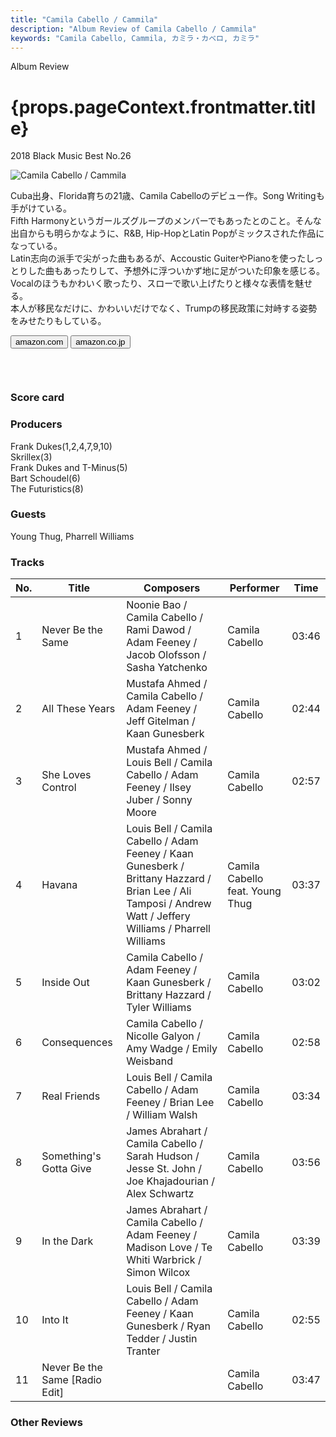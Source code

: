 ```yaml
---
title: "Camila Cabello / Cammila"
description: "Album Review of Camila Cabello / Cammila"
keywords: "Camila Cabello, Cammila, カミラ・カベロ, カミラ"
---
```






<p className="largeP">Album Review</p>
<h1 className="h1--no--margin">{props.pageContext.frontmatter.title}</h1>
<p className="largeP">
  <Link to="/best50/2018/">2018 Black Music Best No.26</Link>
</p>

<Row  className="image-card-group">
	<Column colMd={"3"} colLg={"4"} noGutterMdLeft="">
       <ImageCard>

![Camila Cabello / Cammila](../../images/cd/camilacabello1L.jpg)

</ImageCard>
	</Column>
	<Column colMd={"4"} colLg={"8"} noGutterMdLeft="">
	<p>
	Cuba出身、Florida育ちの21歳、Camila Cabelloのデビュー作。Song Writingも手がけている。
	<br/>Fifth Harmonyというガールズグループのメンバーでもあったとのこと。そんな出自からも明らかなように、R&B, Hip-HopとLatin Popがミックスされた作品になっている。
	<br/>Latin志向の派手で尖がった曲もあるが、Accoustic GuiterやPianoを使ったしっとりした曲もあったりして、予想外に浮ついかず地に足がついた印象を感じる。Vocalのほうもかわいく歌ったり、スローで歌い上げたりと様々な表情を魅せる。
	<br/>本人が移民なだけに、かわいいだけでなく、Trumpの移民政策に対峙する姿勢をみせたりもしている。 
	</p>
	<div>
	  <Button className="button-right-mergin"  href="https://amzn.to/3ePRHBX" kind="primary" size="small" renderIcon={ArrowUpRight24}>
      amazon.com
    </Button>
    <Button className="button-right-mergin"  href="https://amzn.to/2NHUul1" kind="secondary" size="small" renderIcon={ArrowUpRight24}>
      amazon.co.jp
    </Button>
	</div>
	<a href="https://geo.music.apple.com/jp/album/camila/1321216767?mt=1&app=music&ls=1&at=11lcug" style="display:inline-block;overflow:hidden;background:url(https://linkmaker.itunes.apple.com/ja-jp/lockup.svg?releaseDate=2018-01-12&kind=album&bubble=apple_music&style=mono-black) no-repeat;width:180px;height:45px;"></a>
	</Column>
</Row>
<Row >
	<Column colMd={"4"} colLg={"4"} noGutterMdLeft="">
<div>
  <h3>Score card</h3>
	<SliderJS1 value="5" />
  <SliderJS2 value="2" />
	<SliderJS3 value="1" />
  <SliderJS4 value="8" />
</div>
</Column>
<Column colMd={"8"} colLg={"8"} noGutterMdLeft="">
<div>
<h3>Producers</h3>
<p>
	Frank Dukes(1,2,4,7,9,10)
	<br/>Skrillex(3)
	<br/>Frank Dukes and T-Minus(5)
	<br/>Bart Schoudel(6)
	<br/>The Futuristics(8)
</p>
<h3>Guests</h3>
<p>
	Young Thug, Pharrell Williams
</p>
</div>
</Column>
</Row>

<h3>Tracks</h3>

| No. | Title                          | Composers                                                                                                                                                    | Performer                       | Time  |
| --- | ------------------------------ | ------------------------------------------------------------------------------------------------------------------------------------------------------------ | ------------------------------- | ----- |
| 1   | Never Be the Same              | Noonie Bao / Camila Cabello / Rami Dawod / Adam Feeney / Jacob Olofsson / Sasha Yatchenko                                                                    | Camila Cabello                  | 03:46 |
| 2   | All These Years                | Mustafa Ahmed / Camila Cabello / Adam Feeney / Jeff Gitelman / Kaan Gunesberk                                                                                | Camila Cabello                  | 02:44 |
| 3   | She Loves Control              | Mustafa Ahmed / Louis Bell / Camila Cabello / Adam Feeney / Ilsey Juber / Sonny Moore                                                                        | Camila Cabello                  | 02:57 |
| 4   | Havana                         | Louis Bell / Camila Cabello / Adam Feeney / Kaan Gunesberk / Brittany Hazzard / Brian Lee / Ali Tamposi / Andrew Watt / Jeffery Williams / Pharrell Williams | Camila Cabello feat. Young Thug | 03:37 |
| 5   | Inside Out                     | Camila Cabello / Adam Feeney / Kaan Gunesberk / Brittany Hazzard / Tyler Williams                                                                            | Camila Cabello                  | 03:02 |
| 6   | Consequences                   | Camila Cabello / Nicolle Galyon / Amy Wadge / Emily Weisband                                                                                                 | Camila Cabello                  | 02:58 |
| 7   | Real Friends                   | Louis Bell / Camila Cabello / Adam Feeney / Brian Lee / William Walsh                                                                                        | Camila Cabello                  | 03:34 |
| 8   | Something's Gotta Give         | James Abrahart / Camila Cabello / Sarah Hudson / Jesse St. John / Joe Khajadourian / Alex Schwartz                                                           | Camila Cabello                  | 03:56 |
| 9   | In the Dark                    | James Abrahart / Camila Cabello / Adam Feeney / Madison Love / Te Whiti Warbrick / Simon Wilcox                                                              | Camila Cabello                  | 03:39 |
| 10  | Into It                        | Louis Bell / Camila Cabello / Adam Feeney / Kaan Gunesberk / Ryan Tedder / Justin Tranter                                                                    | Camila Cabello                  | 02:55 |
| 11  | Never Be the Same [Radio Edit] |                                                                                                                                                              | Camila Cabello                  | 03:47 |

<h3>Other Reviews</h3>

<Row>
  <Column colMd={3} colLg={3} noGutterMdLeft>
    <Review1 />
  </Column>
</Row>
